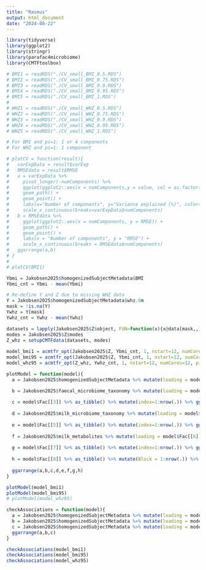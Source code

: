 ```yaml
---
title: "Rasmus"
output: html_document
date: "2024-08-22"
---
```


```r
library(tidyverse)
library(ggplot2)
library(stringr)
library(parafac4microbiome)
library(CMTFtoolbox)
```

```r
# BMI1 = readRDS("./CV_small_BMI_0.5.RDS")
# BMI2 = readRDS("./CV_small_BMI_0.75.RDS")
# BMI3 = readRDS("./CV_small_BMI_0.9.RDS")
# BMI4 = readRDS("./CV_small_BMI_0.95.RDS")
# BMI5 = readRDS("./CV_small_BMI_1.RDS")
# 
# WHZ1 = readRDS("./CV_small_WHZ_0.5.RDS")
# WHZ2 = readRDS("./CV_small_WHZ_0.75.RDS")
# WHZ3 = readRDS("./CV_small_WHZ_0.9.RDS")
# WHZ4 = readRDS("./CV_small_WHZ_0.95.RDS")
# WHZ5 = readRDS("./CV_small_WHZ_1.RDS")

# For BMI and pi=1: 1 or 4 components
# For WHZ and pi=1: 1 component
```

```r
# plotCV = function(result){
#   varExpData = result$varExp
#   RMSEdata = result$RMSE
#   a = varExpData %>%
#     pivot_longer(-numComponents) %>%
#     ggplot(ggplot2::aes(x = numComponents,y = value, col = as.factor(name))) +
#     geom_path() +
#     geom_point() +
#     labs(x="Number of components", y="Variance explained (%)", color="Block") +
#     scale_x_continuous(breaks=varExpData$numComponents)
#   b = RMSEdata %>%
#     ggplot(ggplot2::aes(x = numComponents, y = RMSE)) +
#     geom_path() +
#     geom_point() +
#     labs(x = "Number of components", y = "RMSE") +
#     scale_x_continuous(breaks = RMSEdata$numComponents)
#   ggarrange(a,b)
# }
# 
# plotCV(BMI1)
```

```r

Ybmi = Jakobsen2025$homogenizedSubjectMetadata$BMI
Ybmi_cnt = Ybmi - mean(Ybmi)

# Re-define Y and Z due to missing WHZ data
Y = Jakobsen2025$homogenizedSubjectMetadata$whz.6m
mask = !is.na(Y)
Ywhz = Y[mask]
Ywhz_cnt = Ywhz - mean(Ywhz)

datasets = lapply(Jakobsen2025$Z$object, FUN=function(x){x@data[mask,,]})
modes = Jakobsen2025$Z$modes
Z_whz = setupCMTFdata(datasets, modes)
  
model_bmi1 = acmtfr_opt(Jakobsen2025$Z, Ybmi_cnt, 1, nstart=12, numCores=12, pi=1)
model_bmi95 = acmtfr_opt(Jakobsen2025$Z, Ybmi_cnt, 1, nstart=12, numCores=12, pi=0.95)
model_whz95 = acmtfr_opt(Z_whz, Ywhz_cnt, 1, nstart=12, numCores=12, pi=0.95)
```

```r

plotModel = function(model){
  a = Jakobsen2025$homogenizedSubjectMetadata %>% mutate(loading = model$Fac[[1]][,1]) %>% arrange(BMI.group) %>% mutate(index=1:nrow(.)) %>% ggplot(aes(x=index,y=loading,fill=as.factor(BMI.group))) + geom_bar(stat="identity")

  b = Jakobsen2025$faecal_microbiome_taxonomy %>% mutate(loading = model$Fac[[2]][,1]) %>% arrange(V3) %>% mutate(index=1:nrow(.)) %>% ggplot(aes(x=index,y=loading,fill=as.factor(V3))) + geom_bar(stat="identity")
  
  c = model$Fac[[3]] %>% as_tibble() %>% mutate(index=1:nrow(.)) %>% ggplot(aes(x=index,y=V1)) + geom_line() + geom_point()
  
  d = Jakobsen2025$milk_microbiome_taxonomy %>% mutate(loading = model$Fac[[4]][,1]) %>% arrange(V3) %>% mutate(index=1:nrow(.)) %>% ggplot(aes(x=index,y=loading,fill=as.factor(V3))) + geom_bar(stat="identity")
  
  e = model$Fac[[5]] %>% as_tibble() %>% mutate(index=1:nrow(.)) %>% ggplot(aes(x=index,y=V1)) + geom_line() + geom_point()
  
  f = Jakobsen2025$milk_metabolites %>% mutate(loading = model$Fac[[6]][,1]) %>% arrange(X) %>% mutate(index=1:nrow(.)) %>% ggplot(aes(x=index,y=loading)) + geom_bar(stat="identity")
  
  g = model$Fac[[7]] %>% as_tibble() %>% mutate(index=1:nrow(.)) %>% ggplot(aes(x=index,y=V1)) + geom_line() + geom_point()
  
  h = model$Fac[[8]] %>% as_tibble() %>% mutate(Block = 1:nrow(.)) %>% ggplot(aes(x=Block,y=V1)) + geom_bar(stat="identity") + ylab(expression(lambda))
  
  ggarrange(a,b,c,d,e,f,g,h)
}

plotModel(model_bmi1)
plotModel(model_bmi95)
# plotModel(model_whz95)

```

```r
checkAssociations = function(model){
  a = Jakobsen2025$homogenizedSubjectMetadata %>% mutate(loading = model$Fac[[1]][,1]) %>% ggplot(aes(x=loading,y=BMI)) + geom_point() + stat_cor()
  b = Jakobsen2025$homogenizedSubjectMetadata %>% mutate(loading = model$Fac[[1]][,1]) %>% ggplot(aes(x=as.factor(BMI.group),y=loading)) + geom_boxplot()
  c = Jakobsen2025$homogenizedSubjectMetadata %>% mutate(loading = model$Fac[[1]][,1]) %>% ggplot(aes(x=loading,y=whz.6m)) + geom_point() + stat_cor()
  ggarrange(a,b,c)
}

checkAssociations(model_bmi1)
checkAssociations(model_bmi95)
checkAssociations(model_whz95)

```
